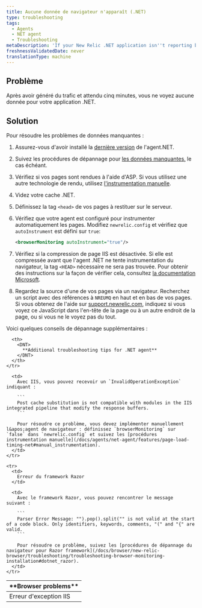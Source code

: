 ```yaml
---
title: Aucune donnée de navigateur n'apparaît (.NET)
type: troubleshooting
tags:
  - Agents
  - NET agent
  - Troubleshooting
metaDescription: 'If your New Relic .NET application isn''t reporting browser data, follow these troubleshooting procedures.'
freshnessValidatedDate: never
translationType: machine
---
```


## Problème

Après avoir généré du trafic et attendu cinq minutes, vous ne voyez aucune donnée <InlinePopover type="browser" />pour votre application .NET.

## Solution

Pour résoudre les problèmes de données manquantes :

1. Assurez-vous d&apos;avoir installé la [dernière version](/docs/releases/dotnet) de l&apos;agent.NET.

2. Suivez les procédures de dépannage pour [les données manquantes,](/docs/agents/net-agent/troubleshooting/no-data-appears-net) le cas échéant.

3. Vérifiez si vos pages sont rendues à l&apos;aide d&apos;ASP. Si vous utilisez une autre technologie de rendu, utilisez [l&apos;instrumentation manuelle](/docs/agents/net-agent/features/page-load-timing-net#manual_instrumentation).

4. Videz votre cache .NET.

5. Définissez la tag `<head>` de vos pages à restituer sur le serveur.

6. Vérifiez que votre agent est configuré pour instrumenter automatiquement les pages. Modifiez `newrelic.config` et vérifiez que `autoInstrument` est défini sur `true`:

   ```xml
   <browserMonitoring autoInstrument="true"/>
   ```

7. Vérifiez si la compression de page IIS est désactivée. Si elle est compressée avant que l&apos;agent .NET ne tente instrumentation du navigateur, la tag `<HEAD>` nécessaire ne sera pas trouvée. Pour obtenir des instructions sur la façon de vérifier cela, consultez [la documentation Microsoft](https://docs.microsoft.com/en-us/iis/configuration/system.webserver/httpcompression/).

8. Regardez la source d&apos;une de vos pages via un navigateur. Recherchez un script avec des références à `NREUMQ` en haut et en bas de vos pages. Si vous obtenez de l&apos;aide sur [support.newrelic.com](https://support.newrelic.com), indiquez si vous voyez ce JavaScript dans l&apos;en-tête de la page ou à un autre endroit de la page, ou si vous ne le voyez pas du tout.

Voici quelques conseils de dépannage supplémentaires :

<table>
  <thead>
    <tr>
      <th>
        <DNT>
          **Browser problems**
        </DNT>
      </th>

      <th>
        <DNT>
          **Additional troubleshooting tips for .NET agent**
        </DNT>
      </th>
    </tr>
  </thead>

  <tbody>
    <tr>
      <td>
        Erreur d&apos;exception IIS
      </td>

      <td>
        Avec IIS, vous pouvez recevoir un `InvalidOperationException` indiquant :

        ```
        Post cache substitution is not compatible with modules in the IIS integrated pipeline that modify the response buffers.
        ```

        Pour résoudre ce problème, vous devez implémenter manuellement l&apos;agent de navigateur : définissez `browserMonitoring` sur `false` dans `newrelic.config` et suivez les [procédures instrumentation manuelle](/docs/agents/net-agent/features/page-load-timing-net#manual_instrumentation).
      </td>
    </tr>

    <tr>
      <td>
        Erreur du framework Razor
      </td>

      <td>
        Avec le framework Razor, vous pouvez rencontrer le message suivant :

        ```
        Parser Error Message: "").pop().split("" is not valid at the start of a code block. Only identifiers, keywords, comments, "(" and "{" are valid.
        ```

        Pour résoudre ce problème, suivez les [procédures de dépannage du navigateur pour Razor framework](/docs/browser/new-relic-browser/troubleshooting/troubleshooting-browser-monitoring-installation#dotnet_razor).
      </td>
    </tr>
  </tbody>
</table>